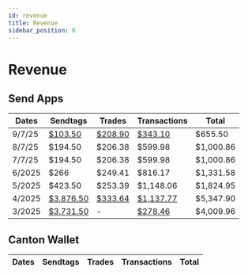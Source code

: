 ```yaml
---
id: revenue
title: Revenue
sidebar_position: 6
---
```


# Revenue

## Send Apps

| Dates | Sendtags | Trades | Transactions | Total |
|-------|----------|--------|--------------|-------|
| 9/7/25 | <a href="https://basescan.org/tx/0xc2a5ad6c307612faab54f94fd8a304d99fa28d113b03cce30a08e58347160cc8" className="multisig-revenue-link" target="_blank">$103.50</a> | <a href="https://basescan.org/tx/0xb67ca84dfdb6a4c9ad9e95418ab63e2e5aaa246f9019e44dce82c898e8c3a6fe" className="multisig-revenue-link" target="_blank">$208.90</a> | <a href="https://basescan.org/tx/0x1402ef362c2943d16f3922cd8f65d69f2103e21b369b63317a1e6a281382c390" className="multisig-revenue-link" target="_blank">$343.10</a> | $655.50 |
| 8/7/25 | $194.50 | $206.38 | $599.98 | $1,000.86 |
| 7/7/25 | $194.50 | $206.38 | $599.98 | $1,000.86 |
| 6/2025 | $266 | $249.41 | $816.17 | $1,331.58 |
| 5/2025 | $423.50 | $253.39 | $1,148.06 | $1,824.95 |
| 4/2025 | <a href="https://basescan.org/tx/0x477b920524c1a42b946003620534993e827e470e79b9474f2b160fe3764a7411" className="multisig-revenue-link" target="_blank">$3,876.50</a> | <a href="https://basescan.org/tx/0x477b920524c1a42b946003620534993e827e470e79b9474f2b160fe3764a7411" className="multisig-revenue-link" target="_blank">$333.64</a> | <a href="https://basescan.org/tx/0x1d2ca7115c69805117826c3b05fbbd46c524cbe7faffac950609a5f41be07b32" className="multisig-revenue-link" target="_blank">$1,137.77</a> | $5,347.90 |
| 3/2025 | <a href="https://basescan.org/tx/0x65fae61cdc74d5c8bebf748d571c805fa53b63773f3516bb452c2a017ac5ef81" className="multisig-revenue-link" target="_blank">$3,731.50</a> | - | <a href="https://basescan.org/tx/0x25cab17b62de03dfc0531706a66a54988e1c65bca3a58c4948721fe4090df828" className="multisig-revenue-link" target="_blank">$278.46</a> | $4,009.96 |

## Canton Wallet

| Dates | Sendtags | Trades | Transactions | Total |
|-------|----------|--------|--------------|-------|
